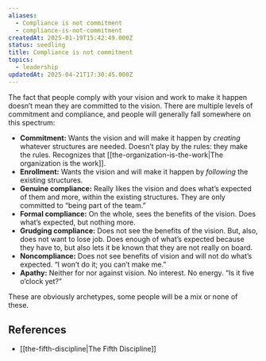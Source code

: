 ```yaml
---
aliases:
  - Compliance is not commitment
  - compliance-is-not-commitment
createdAt: 2025-01-19T15:42:49.000Z
status: seedling
title: Compliance is not commitment
topics:
  - leadership
updatedAt: 2025-04-21T17:30:45.000Z
---
```

The fact that people comply with your vision and work to make it happen doesn’t mean they are committed to the vision. There are multiple levels of commitment and compliance, and people will generally fall somewhere on this spectrum:

- **Commitment:** Wants the vision and will make it happen by _creating_ whatever structures are needed. Doesn’t play by the rules: they make the rules. Recognizes that [[the-organization-is-the-work|The organization is the work]].
- **Enrollment:** Wants the vision and will make it happen by _following_ the existing structures.
- **Genuine compliance:** Really likes the vision and does what’s expected of them and more, within the existing structures. They are only committed to “being part of the team.”
- **Formal compliance:** On the whole, sees the benefits of the vision. Does what’s expected, but nothing more.
- **Grudging compliance:** Does not see the benefits of the vision. But, also, does not want to lose job. Does enough of what’s expected because they have to, but also lets it be known that they are not really on board.
- **Noncompliance:** Does not see benefits of vision and will not do what’s expected. “I won’t do it; you can’t make me.”
- **Apathy:** Neither for nor against vision. No interest. No energy. “Is it five o’clock yet?”

These are obviously archetypes, some people will be a mix or none of these.

## References

- [[the-fifth-discipline|The Fifth Discipline]]

